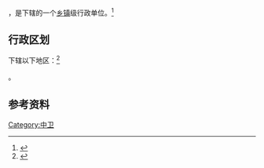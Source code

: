 {{中国乡级行政区|64/05/22/401/000}}

'''{{PAGENAMEBASE}}'''，是{{PRC admin/fullname|64/05/22/401/000|3}}下辖的一个[[乡镇|乡镇]]级行政单位。<ref>{{PRC admin/ref sgc|{{PRC admin/parent|64/05/22/401/000}}}}</ref>

== 行政区划 ==

{{PAGENAMEBASE}}下辖以下地区：<ref>{{PRC admin/ref sgc|64/05/22/401/000}}</ref>

{{PRC admin/children|64/05/22/401/000}}。

== 参考资料 ==

{{reflist}}

{{行政区划小作品}}
{{PRC admin/navcat|64/05/22/401/000}}

[[Category:中卫|Category:中卫]]